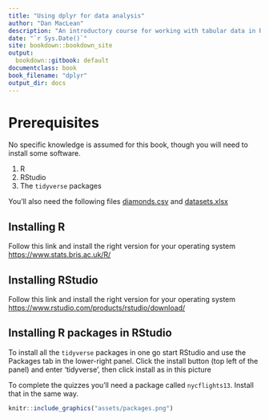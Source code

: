 ```yaml
---
title: "Using dplyr for data analysis"
author: "Dan MacLean"
description: "An introductory course for working with tabular data in R"
date: "`r Sys.Date()`"
site: bookdown::bookdown_site
output:
  bookdown::gitbook: default
documentclass: book
book_filename: "dplyr"
output_dir: docs
---
```

# Prerequisites

No specific knowledge is assumed for this book, though you will need to install some software.

  1. R
  2. RStudio
  3. The `tidyverse` packages
  
You'll also need the following files [diamonds.csv](assets/diamonds.csv) and [datasets.xlsx](assets/datasets.xlsx)
  
## Installing R

Follow this link and install the right version for your operating system [https://www.stats.bris.ac.uk/R/](https://www.stats.bris.ac.uk/R/)

## Installing RStudio

Follow this link and install the right version for your operating system [https://www.rstudio.com/products/rstudio/download/](https://www.rstudio.com/products/rstudio/download/)

## Installing R packages in RStudio

To install all the `tidyverse` packages in one go start RStudio and use the Packages tab in the lower-right panel. Click the install button (top left of the panel) and enter 'tidyverse', then click install as in this picture

To complete the quizzes you'll need a package called `nycflights13`. Install that in the same way.

```r
knitr::include_graphics("assets/packages.png")
```

